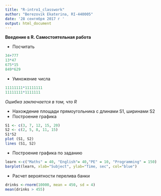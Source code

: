 ---
title: "R-intro1_classwork"
author: "Berezovik Ekaterina, RI-440005"
date: '28 сентября 2017 г '
output: html_document
---

**Введение в R. Самостоятельная работа**

- Посчитать 
```{r}
34+777 
13*47 
675*15 
849*629 
```

- Умножение числа
``` {r}
11111111*11111111
11111111*1111111
````
*Ошибка заключается в том, что R* 



- Нахождение площади прямоугольника с длинами S1, ширинами S2
- Построение графика

```{r fig.width=4, fig.height=3,message=FALSE}
S1 <- c(3, 7, 12, 15, 20)
S2 <- c(2, 5, 8, 11, 15)
S1*S2
plot (S1, S2)
lines (S1, S2)
```

- Построение графика по заданию

```{r fig.width=4, fig.height=3,message=FALSE}
learn <-c("Maths" = 40, "English"= 40,"PE" = 10, "Programming" = 150)
barplot(learn, xlab="Subject", ylab="Time, sec", col="blue")
```

- Расчет вероятности перелива банки

```{r}
drinks <-rnorm(10000, mean = 450, sd = 4)
mean(drinks > 455)
```